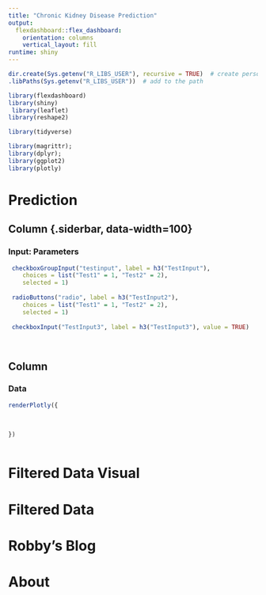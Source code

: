 ```yaml
---
title: "Chronic Kidney Disease Prediction"
output: 
  flexdashboard::flex_dashboard:
    orientation: columns
    vertical_layout: fill
runtime: shiny
---
```



```r
dir.create(Sys.getenv("R_LIBS_USER"), recursive = TRUE)  # create personal library
.libPaths(Sys.getenv("R_LIBS_USER"))  # add to the path

library(flexdashboard)
library(shiny)
 library(leaflet)
library(reshape2)

library(tidyverse)

library(magrittr); 
library(dplyr);
library(ggplot2)
library(plotly)

```

# Prediction

Column {.siderbar, data-width=100}
-----------------------------------------------------------------------

### Input: Parameters

```r

 checkboxGroupInput("testinput", label = h3("TestInput"), 
    choices = list("Test1" = 1, "Test2" = 2),
    selected = 1)
 
 radioButtons("radio", label = h3("TestInput2"),
    choices = list("Test1" = 1, "Test2" = 2), 
    selected = 1)
 
 checkboxInput("TestInput3", label = h3("TestInput3"), value = TRUE)
 
 
```
Column {data-width=950}
-----------------------------------------------------------------------


### Data

```r

renderPlotly({
  
 
  
})



```

# Filtered Data Visual 

# Filtered Data

# Robby's Blog

# About
